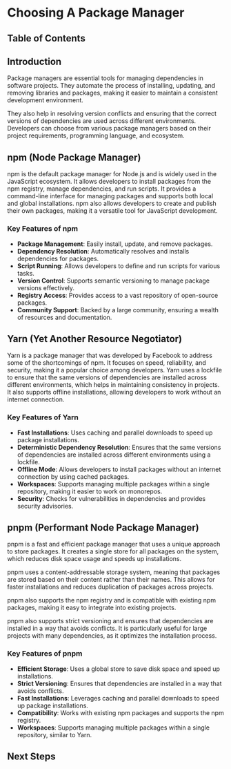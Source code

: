 
# Choosing A Package Manager

## Table of Contents

## Introduction

Package managers are essential tools for managing dependencies in software projects. They automate the process of installing, updating, and removing libraries and packages, making it easier to maintain a consistent development environment.

They also help in resolving version conflicts and ensuring that the correct versions of dependencies are used across different environments. Developers can choose from various package managers based on their project requirements, programming language, and ecosystem.

## npm (Node Package Manager)

npm is the default package manager for Node.js and is widely used in the JavaScript ecosystem. It allows developers to install packages from the npm registry, manage dependencies, and run scripts.
It provides a command-line interface for managing packages and supports both local and global installations. npm also allows developers to create and publish their own packages, making it a versatile tool for JavaScript development.

### Key Features of npm

- **Package Management**: Easily install, update, and remove packages.
- **Dependency Resolution**: Automatically resolves and installs dependencies for packages.
- **Script Running**: Allows developers to define and run scripts for various tasks.
- **Version Control**: Supports semantic versioning to manage package versions effectively.
- **Registry Access**: Provides access to a vast repository of open-source packages.
- **Community Support**: Backed by a large community, ensuring a wealth of resources and documentation.

## Yarn (Yet Another Resource Negotiator)

Yarn is a package manager that was developed by Facebook to address some of the shortcomings of npm. It focuses on speed, reliability, and security, making it a popular choice among developers.
Yarn uses a lockfile to ensure that the same versions of dependencies are installed across different environments, which helps in maintaining consistency in projects. It also supports offline installations, allowing developers to work without an internet connection.

### Key Features of Yarn

- **Fast Installations**: Uses caching and parallel downloads to speed up package installations.
- **Deterministic Dependency Resolution**: Ensures that the same versions of dependencies are installed across different environments using a lockfile.
- **Offline Mode**: Allows developers to install packages without an internet connection by using cached packages.
- **Workspaces**: Supports managing multiple packages within a single repository, making it easier to work on monorepos.
- **Security**: Checks for vulnerabilities in dependencies and provides security advisories.

## pnpm (Performant Node Package Manager)

pnpm is a fast and efficient package manager that uses a unique approach to store packages. It creates a single store for all packages on the system, which reduces disk space usage and speeds up installations.

pnpm uses a content-addressable storage system, meaning that packages are stored based on their content rather than their names. This allows for faster installations and reduces duplication of packages across projects.

pnpm also supports the npm registry and is compatible with existing npm packages, making it easy to integrate into existing projects.

pnpm also supports strict versioning and ensures that dependencies are installed in a way that avoids conflicts. It is particularly useful for large projects with many dependencies, as it optimizes the installation process.

### Key Features of pnpm

- **Efficient Storage**: Uses a global store to save disk space and speed up installations.
- **Strict Versioning**: Ensures that dependencies are installed in a way that avoids conflicts.
- **Fast Installations**: Leverages caching and parallel downloads to speed up package installations.
- **Compatibility**: Works with existing npm packages and supports the npm registry.
- **Workspaces**: Supports managing multiple packages within a single repository, similar to Yarn.

## Next Steps

<BackToTop />
